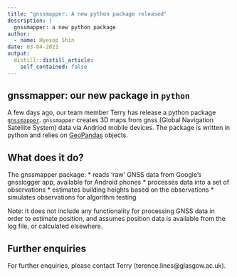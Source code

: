 ```yaml
---
title: "gnssmapper: A new python package released"
description: |
  gnssmapper: a new python package
author:
  - name: Hyesop Shin
date: 03-04-2021
output:
  distill::distill_article:
    self_contained: false
---
```


## gnssmapper: our new package in `python`

A few days ago, our team member Terry has release a python package [`gnssmapper`](https://pypi.org/project/gnssmapper/).
`gnssmapper` creates 3D maps from gnss (Global Navigation Satellite System) data via Andriod mobile devices. The package is written in python and relies on [GeoPandas](https://geopandas.org/) objects.

## What does it do?
The gnssmapper package:
* reads 'raw' GNSS data from Google's gnsslogger app, available for Android phones
* processes data into a set of observations
* estimates building heights based on the observations
* simulates observations for algorithm testing

Note: It does not include any functionality for processing GNSS data in order to estimate position, and assumes position data is available from the log file, or calculated elsewhere.

## Further enquiries
For further enquiries, please contact Terry (terence.lines@glasgow.ac.uk).